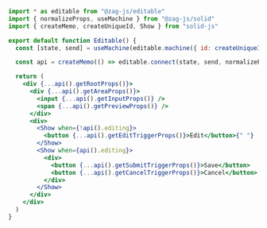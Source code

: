 ```jsx
import * as editable from "@zag-js/editable"
import { normalizeProps, useMachine } from "@zag-js/solid"
import { createMemo, createUniqueId, Show } from "solid-js"

export default function Editable() {
  const [state, send] = useMachine(editable.machine({ id: createUniqueId() }))

  const api = createMemo(() => editable.connect(state, send, normalizeProps))

  return (
    <div {...api().getRootProps()}>
      <div {...api().getAreaProps()}>
        <input {...api().getInputProps()} />
        <span {...api().getPreviewProps()} />
      </div>
      <div>
        <Show when={!api().editing}>
          <button {...api().getEditTriggerProps()}>Edit</button>{" "}
        </Show>
        <Show when={api().editing}>
          <div>
            <button {...api().getSubmitTriggerProps()}>Save</button>
            <button {...api().getCancelTriggerProps()}>Cancel</button>
          </div>
        </Show>
      </div>
    </div>
  )
}
```

